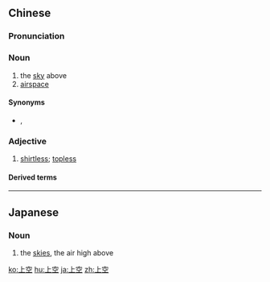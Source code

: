 ==Chinese==
{{zh-forms}}

===Pronunciation===
{{zh-pron
|m=shàngkōng
|c=soeng6 hung1
|mn=xm,qz,tw:siōng-khong/zz:siāng-khong
|cat=n,a
}}

===Noun===
{{zh-noun}}

# the [[sky]] above
# [[airspace]]

====Synonyms====
* {{sense|airspace}} {{zh-l|空域}}, {{zh-l|領空}}

===Adjective===
{{zh-adj}}

# {{lb|zh|Taiwan}} [[shirtless]]; [[topless]]

====Derived terms====
{{zh-der|上空裝}}

{{zh-cat|Advanced}}

----

==Japanese==
{{ja-kanjitab|じょう|くう|yomi=o}}

===Noun===
{{ja-noun|じょうくう}}

# the [[skies]], the air high above

[[ko:上空]]
[[hu:上空]]
[[ja:上空]]
[[zh:上空]]